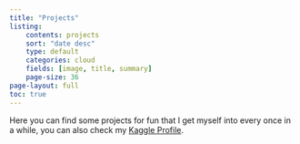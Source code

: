 ```yaml
---
title: "Projects"
listing:
    contents: projects
    sort: "date desc"
    type: default
    categories: cloud
    fields: [image, title, summary]
    page-size: 36
page-layout: full
toc: true
---
```


Here you can find some projects for fun that I get myself into every once in a while, you can also check my [Kaggle Profile](https://www.kaggle.com/neisse).
